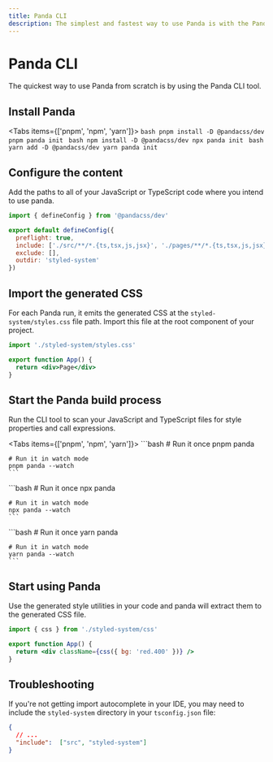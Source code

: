 ```yaml
---
title: Panda CLI
description: The simplest and fastest way to use Panda is with the Panda CLI tool.
---
```


# Panda CLI

The quickest way to use Panda from scratch is by using the Panda CLI tool.

## Install Panda

<Tabs items={['pnpm', 'npm', 'yarn']}>
  <Tab>
    ```bash
    pnpm install -D @pandacss/dev
    pnpm panda init
    ```
  </Tab>
  <Tab>
    ```bash
    npm install -D @pandacss/dev
    npx panda init
    ```
  </Tab>
  <Tab>
    ```bash
    yarn add -D @pandacss/dev
    yarn panda init
    ```
  </Tab>
</Tabs>

## Configure the content

Add the paths to all of your JavaScript or TypeScript code where you intend to use panda.

```js {5}
import { defineConfig } from '@pandacss/dev'

export default defineConfig({
  preflight: true,
  include: ['./src/**/*.{ts,tsx,js,jsx}', './pages/**/*.{ts,tsx,js,jsx}'],
  exclude: [],
  outdir: 'styled-system'
})
```

## Import the generated CSS

For each Panda run, it emits the generated CSS at the `styled-system/styles.css` file path. Import this file at the root component of your project.

```jsx {1}
import './styled-system/styles.css'

export function App() {
  return <div>Page</div>
}
```

## Start the Panda build process

Run the CLI tool to scan your JavaScript and TypeScript files for style properties and call expressions.

<Tabs items={['pnpm', 'npm', 'yarn']}>
  <Tab>
    ```bash
    # Run it once
    pnpm panda

    # Run it in watch mode
    pnpm panda --watch
    ```
  </Tab>
  <Tab>
    ```bash
    # Run it once
    npx panda

    # Run it in watch mode
    npx panda --watch
    ```
  </Tab>
  <Tab>
    ```bash
    # Run it once
    yarn panda

    # Run it in watch mode
    yarn panda --watch
    ```
  </Tab>
</Tabs>

## Start using Panda

Use the generated style utilities in your code and panda will extract them to the generated CSS file.

```jsx
import { css } from './styled-system/css'

export function App() {
  return <div className={css({ bg: 'red.400' })} />
}
```

## Troubleshooting

If you're not getting import autocomplete in your IDE, you may need to include the `styled-system` directory in your `tsconfig.json` file:

```json filename="tsconfig.json"
{
  // ...
  "include":  ["src", "styled-system"]
}
```
